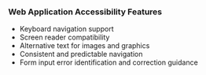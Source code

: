 ### Web Application Accessibility Features

- Keyboard navigation support
- Screen reader compatibility
- Alternative text for images and graphics
- Consistent and predictable navigation
- Form input error identification and correction guidance
